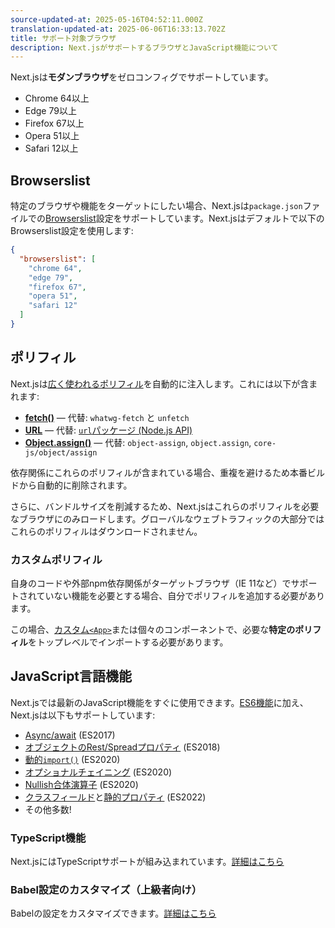 ```yaml
---
source-updated-at: 2025-05-16T04:52:11.000Z
translation-updated-at: 2025-06-06T16:33:13.702Z
title: サポート対象ブラウザ
description: Next.jsがサポートするブラウザとJavaScript機能について
---
```


Next.jsは**モダンブラウザ**をゼロコンフィグでサポートしています。

- Chrome 64以上
- Edge 79以上
- Firefox 67以上
- Opera 51以上
- Safari 12以上

## Browserslist

特定のブラウザや機能をターゲットにしたい場合、Next.jsは`package.json`ファイルでの[Browserslist](https://browsersl.ist)設定をサポートしています。Next.jsはデフォルトで以下のBrowserslist設定を使用します:

```json filename="package.json"
{
  "browserslist": [
    "chrome 64",
    "edge 79",
    "firefox 67",
    "opera 51",
    "safari 12"
  ]
}
```

## ポリフィル

Next.jsは[広く使われるポリフィル](https://github.com/vercel/next.js/blob/canary/packages/next-polyfill-nomodule/src/index.js)を自動的に注入します。これには以下が含まれます:

- [**fetch()**](https://developer.mozilla.org/docs/Web/API/Fetch_API) — 代替: `whatwg-fetch` と `unfetch`
- [**URL**](https://developer.mozilla.org/docs/Web/API/URL) — 代替: [`url`パッケージ (Node.js API)](https://nodejs.org/api/url.html)
- [**Object.assign()**](https://developer.mozilla.org/docs/Web/JavaScript/Reference/Global_Objects/Object/assign) — 代替: `object-assign`, `object.assign`, `core-js/object/assign`

依存関係にこれらのポリフィルが含まれている場合、重複を避けるため本番ビルドから自動的に削除されます。

さらに、バンドルサイズを削減するため、Next.jsはこれらのポリフィルを必要なブラウザにのみロードします。グローバルなウェブトラフィックの大部分ではこれらのポリフィルはダウンロードされません。

### カスタムポリフィル

自身のコードや外部npm依存関係がターゲットブラウザ（IE 11など）でサポートされていない機能を必要とする場合、自分でポリフィルを追加する必要があります。

この場合、[カスタム`<App>`](/docs/pages/building-your-application/routing/custom-app)または個々のコンポーネントで、必要な**特定のポリフィル**をトップレベルでインポートする必要があります。

## JavaScript言語機能

Next.jsでは最新のJavaScript機能をすぐに使用できます。[ES6機能](https://github.com/lukehoban/es6features)に加え、Next.jsは以下もサポートしています:

- [Async/await](https://github.com/tc39/ecmascript-asyncawait) (ES2017)
- [オブジェクトのRest/Spreadプロパティ](https://github.com/tc39/proposal-object-rest-spread) (ES2018)
- [動的`import()`](https://github.com/tc39/proposal-dynamic-import) (ES2020)
- [オプショナルチェイニング](https://github.com/tc39/proposal-optional-chaining) (ES2020)
- [Nullish合体演算子](https://github.com/tc39/proposal-nullish-coalescing) (ES2020)
- [クラスフィールド](https://github.com/tc39/proposal-class-fields)と[静的プロパティ](https://github.com/tc39/proposal-static-class-features) (ES2022)
- その他多数!

### TypeScript機能

Next.jsにはTypeScriptサポートが組み込まれています。[詳細はこちら](/docs/pages/building-your-application/configuring/typescript)

### Babel設定のカスタマイズ（上級者向け）

Babelの設定をカスタマイズできます。[詳細はこちら](/docs/pages/building-your-application/configuring/babel)